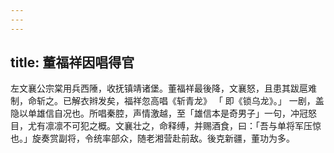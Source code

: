 ```yaml
---
---
---
```

title: 董福祥因唱得官
---



左文襄公宗棠用兵西陲，收抚镇靖诸堡。董福祥最後降，文襄怒，且患其跋扈难制，命斩之。已解衣辫发矣，福祥忽高唱《斩青龙》 「 即《锁乌龙》。」 一剧，盖隐以单雄信自况也。所唱秦腔，声情激越，至「雄信本是奇男子」一句，冲冠怒目，尤有凛凛不可犯之概。文襄壮之，命释缚，并赐酒食，曰：「吾与单将军压惊也。」旋奏赏副将，令统率部众，随老湘营赴前敌。後克新疆，董功为多。